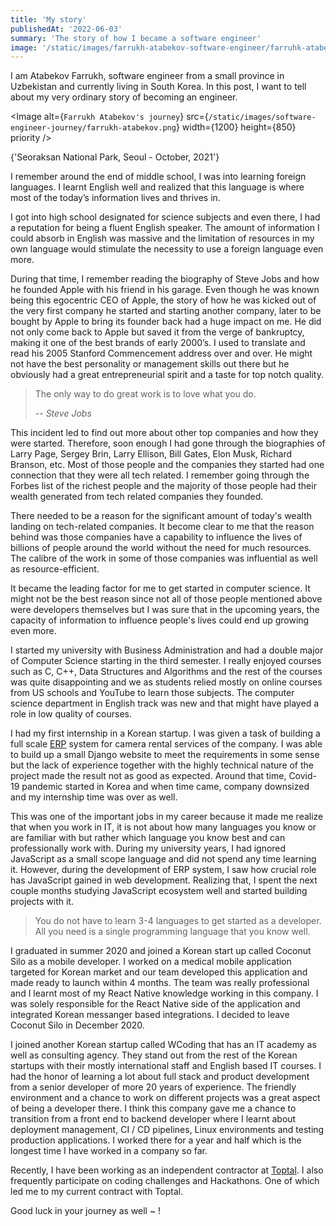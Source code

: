 ```yaml
---
title: 'My story'
publishedAt: '2022-06-03'
summary: 'The story of how I became a software engineer'
image: '/static/images/farrukh-atabekov-software-engineer/farruhk-atabekov.jpg'
---
```


I am Atabekov Farrukh, software engineer from a small province in Uzbekistan and currently living in South Korea. In this post, I want to tell about my very ordinary story of becoming an engineer.

<Image
  alt={`Farrukh Atabekov's journey`}
  src={`/static/images/software-engineer-journey/farrukh-atabekov.png`}
  width={1200}
  height={850}
  priority
/>
<figcaption className="z-10 mt-4 text-sm italic text-gray-600 text-center">
  {'Seoraksan National Park, Seoul - October, 2021'}
</figcaption>

I remember around the end of middle school, I was into learning foreign languages. I learnt English well and realized that this language is where most of the today’s information lives and thrives in.

I got into high school designated for science subjects and even there, I had a reputation for being a fluent English speaker. The amount of information I could absorb in English was massive and the limitation of resources in my own language would stimulate the necessity to use a foreign language even more.

During that time, I remember reading the biography of Steve Jobs and how he founded Apple with his friend in his garage. Even though he was known being this egocentric CEO of Apple, the story of how he was kicked out of the very first company he started and starting another company, later to be bought by Apple to bring its founder back had a huge impact on me. He did not only come back to Apple but saved it from the verge of bankruptcy, making it one of the best brands of early 2000’s. I used to translate and read his 2005 Stanford Commencement address over and over. He might not have the best personality or management skills out there but he obviously had a great entrepreneurial spirit and a taste for top notch quality.

> The only way to do great work is to love what you do.
>
> -- <cite>Steve Jobs</cite>

This incident led to find out more about other top companies and how they were started. Therefore, soon enough I had gone through the biographies of Larry Page, Sergey Brin, Larry Ellison, Bill Gates, Elon Musk, Richard Branson, etc. Most of those people and the companies they started had one connection that they were all tech related. I remember going through the Forbes list of the richest people and the majority of those people had their wealth generated from tech related companies they founded.

There needed to be a reason for the significant amount of today's wealth landing on tech-related companies. It become clear to me that the reason behind was those companies have a capability to influence the lives of billions of people around the world without the need for much resources. The calibre of the work in some of those companies was influential as well as resource-efficient.

It became the leading factor for me to get started in computer science. It might not be the best reason since not all of those people mentioned above were developers themselves but I was sure that in the upcoming years, the capacity of information to influence people's lives could end up growing even more.

I started my university with Business Administration and had a double major of Computer Science starting in the third semester. I really enjoyed courses such as C, C++, Data Structures and Algorithms and the rest of the courses was quite disappointing and we as students relied mostly on online courses from US schools and YouTube to learn those subjects. The computer science department in English track was new and that might have played a role in low quality of courses.

I had my first internship in a Korean startup. I was given a task of building a full scale [ERP](https://en.wikipedia.org/wiki/Enterprise_resource_planning) system for camera rental services of the company. I was able to build up a small Django website to meet the requirements in some sense but the lack of experience together with the highly technical nature of the project made the result not as good as expected. Around that time, Covid-19 pandemic started in Korea and when time came, company downsized and my internship time was over as well.

This was one of the important jobs in my career because it made me realize that when you work in IT, it is not about how many languages you know or are familiar with but rather which language you know best and can professionally work with. During my university years, I had ignored JavaScript as a small scope language and did not spend any time learning it. However, during the development of ERP system, I saw how crucial role has JavaScript gained in web development. Realizing that, I spent the next couple months studying JavaScript ecosystem well and started building projects with it.

> You do not have to learn 3-4 languages to get started as a developer. All you need is a single programming language that you know well.

I graduated in summer 2020 and joined a Korean start up called Coconut Silo as a mobile developer. I worked on a medical mobile application targeted for Korean market and our team developed this application and made ready to launch within 4 months. The team was really professional and I learnt most of my React Native knowledge working in this company. I was solely responsible for the React Native side of the application and integrated Korean messanger based integrations. I decided to leave Coconut Silo in December 2020.

I joined another Korean startup called WCoding that has an IT academy as well as consulting agency. They stand out from the rest of the Korean startups with their mostly international staff and English based IT courses. I had the honor of learning a lot about full stack and product development from a senior developer of more 20 years of experience. The friendly environment and a chance to work on different projects was a great aspect of being a developer there. I think this company gave me a chance to transition from a front end to backend developer where I learnt about deployment management, CI / CD pipelines, Linux environments and testing production applications. I worked there for a year and half which is the longest time I have worked in a company so far.

Recently, I have been working as an independent contractor at [Toptal](https://www.toptal.com/). I also frequently participate on coding challenges and Hackathons. One of which led me to my current contract with Toptal.

Good luck in your journey as well ~ !
